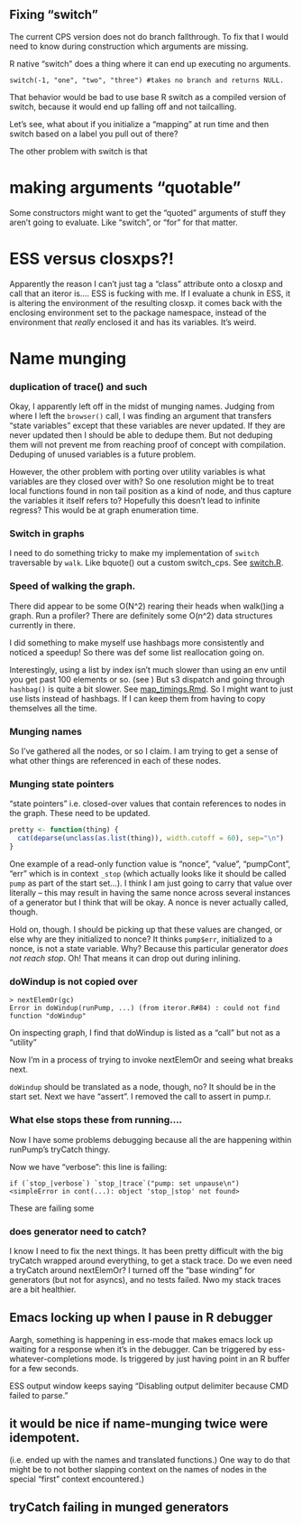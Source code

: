 
## Fixing "switch"

The current CPS version does not do branch fallthrough. To fix that I
would need to know during construction which arguments are missing.

R native "switch" does a thing where it can end up executing no arguments.

    switch(-1, "one", "two", "three") #takes no branch and returns NULL.

That behavior would be bad to use base R switch as a compiled version of switch, because it would end up falling off and not tailcalling.

Let's see, what about if you initialize a "mapping" at run time and then switch based on a label you pull out of there?

The other problem with switch is that

# making arguments "quotable"

Some constructors might want to get the "quoted" arguments of stuff they aren't going to evaluate. Like "switch", or "for" for that matter.

# ESS versus closxps?!

Apparently the reason I can't just tag a "class" attribute onto a closxp and call that an iteror is.... ESS is fucking with me. If I evaluate a chunk in ESS, it is altering the environment of the resulting closxp. it comes back with the enclosing environment set to the package namespace, instead of the environment that _really_ enclosed it and has its variables. It's weird.

# Name munging

### duplication of trace() and such

Okay, I apparently left off in the midst of munging names. Judging from where I left the `browser()` call, I was finding an argument that transfers "state variables" except that these variables are never updated. If they are never updated then I should be able to dedupe them. But not deduping them will not prevent me from reaching proof of concept with compilation. Deduping of unused variables is a future problem.

However, the other problem with porting over utility variables is what variables are they closed over with? So one resolution might be to treat local functions found in non tail position as a kind of node, and thus capture the variables it itself refers to? Hopefully this doesn't lead to infinite regress? This would be at graph enumeration time.

### Switch in graphs
I need to do something tricky to make my implementation of `switch` traversable by `walk`. Like bquote() out a custom switch_cps. See [switch.R]().

### Speed of walking the graph.

There did appear to be some O(N^2) rearing their heads when walk()ing a graph. Run a profiler? There are definitely some O(n^2) data structures currently in there.

I did something to make myself use hashbags more consistently and noticed a speedup! So there was def some list reallocation going on.

Interestingly, using a list by index isn't much slower than using an env until you get past 100 elements or so. (see ) But s3 dispatch and going through `hashbag()` is quite a bit slower. See [map_timings.Rmd](). So I might want to just use lists instead of hashbags. If I can keep them from having to copy themselves all the time. 

### Munging names

So I've gathered all the nodes, or so I claim. I am trying to get a sense of what other things are referenced in each of these nodes.

### Munging state pointers

"state pointers" i.e. closed-over values that contain references to nodes in the graph. These need to be updated. 


```R

pretty <- function(thing) {
  cat(deparse(unclass(as.list(thing)), width.cutoff = 60), sep="\n")
}

```


One example of a read-only function value is "nonce", "value", "pumpCont", "err" which is in context `_stop` (which actually looks like it should be called `pump` as part of the start set...). I think I am just going to carry that value over literally -- this may result in having the same nonce across several instances of a generator but I think that will be okay. A nonce is never actually called, though.

Hold on, though. I should be picking up that these values are changed, or else why are they initialized to nonce? It thinks `pump$err`, initialized to a nonce, is not a state variable. Why? Because this particular generator _does not reach stop_. Oh! That means it can drop out during inlining.


### doWindup is not copied over

```
> nextElemOr(gc)
Error in doWindup(runPump, ...) (from iteror.R#84) : could not find function "doWindup"
```

On inspecting graph, I find that doWindup is listed as a "call" but not as a "utility"

Now I'm in a process of trying to invoke nextElemOr and seeing what breaks next. 

`doWindup` should be translated as a node, though, no? It should be in the start set.
Next we have "assert". I removed the call to assert in pump.r.

### What else stops these from running....

Now I have some problems debugging because all the are happening within runPump's tryCatch thingy.

Now we have "verbose": this line is failing:

```
if (`stop_|verbose`) `stop_|trace`("pump: set unpause\n")
<simpleError in cont(...): object 'stop_|stop' not found>
```

These are failing some

### does generator need to catch?

I know I need to fix the next things. It has been pretty difficult with the big tryCatch wrapped around everything, to get a stack trace. Do we even need a tryCatch around nextElemOr? I turned off the "base winding" for generators (but not for asyncs), and no tests failed. Nwo my stack traces are a bit healthier.

## Emacs locking up when I pause in R debugger

Aargh, something is happening in ess-mode that makes emacs lock up waiting for a response when it's in the debugger. Can be triggered by ess-whatever-completions mode. Is triggered by just having point in an R buffer for a few seconds. 

ESS output window keeps saying "Disabling output delimiter because CMD failed to parse."

## it would be nice if name-munging twice were idempotent.

(i.e. ended up with the names and translated functions.) One way to do
that might be to not bother slapping context on the names of nodes in
the special "first" context encountered.)

## tryCatch failing in munged generators

